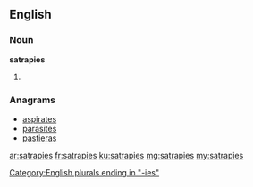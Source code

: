 ==English==

===Noun===
'''satrapies'''

# {{plural of|satrapy}}

===Anagrams===
* [[aspirates#English|aspirates]]
* [[parasites#English|parasites]]
* [[pastieras#English|pastieras]]

[[Category:English plurals ending in "-ies"]]

[[ar:satrapies]]
[[fr:satrapies]]
[[ku:satrapies]]
[[mg:satrapies]]
[[my:satrapies]]